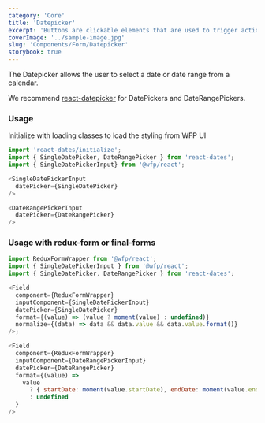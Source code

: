 ```yaml
---
category: 'Core'
title: 'Datepicker'
excerpt: 'Buttons are clickable elements that are used to trigger actions.'
coverImage: '../sample-image.jpg'
slug: 'Components/Form/Datepicker'
storybook: true
---
```


The Datepicker allows the user to select a date or date range from a calendar.

We recommend [react-datepicker](https://www.npmjs.com/package/react-datepicker) for DatePickers and DateRangePickers.

### Usage

Initialize with loading classes to load the styling from WFP UI

```js
import 'react-dates/initialize';
import { SingleDatePicker, DateRangePicker } from 'react-dates';
import { SingleDatePickerInput} from '@wfp/react';

<SingleDatePickerInput
  datePicker={SingleDatePicker}
/>

<DateRangePickerInput
  datePicker={DateRangePicker}
/>
```

### Usage with redux-form or final-forms

```js
import ReduxFormWrapper from '@wfp/react';
import { SingleDatePickerInput } from '@wfp/react';
import { SingleDatePicker, DateRangePicker } from 'react-dates';

<Field
  component={ReduxFormWrapper}
  inputComponent={SingleDatePickerInput}
  datePicker={SingleDatePicker}
  format={(value) => (value ? moment(value) : undefined)}
  normalize={(data) => data && data.value && data.value.format()}
/>;
```

```js
<Field
  component={ReduxFormWrapper}
  inputComponent={DateRangePickerInput}
  datePicker={DateRangePicker}
  format={(value) =>
    value
      ? { startDate: moment(value.startDate), endDate: moment(value.endDate) }
      : undefined
  }
/>
```
